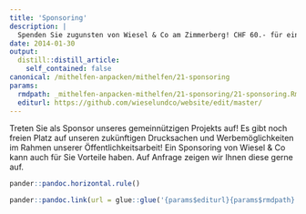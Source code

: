 ```yaml
---
title: 'Sponsoring'
description: |
  Spenden Sie zugunsten von Wiesel & Co am Zimmerberg! CHF 60.- für ein Iltis Winterquartier (Kosten von Strohballen u.a.) CHF 100.- für Bau und Ausstattung eines Spurentunnels CHF 200.- für eine Hecke, die Wiesel & Co Schutz bieten (10m Länge, Kosten für Sträucher aus Forstbaumschule) Unsere Spendenkonto-Verbindung lautet IBAN CH76 0900 0000 6138 1148 0 Naturschutz Wädenswil, Wieselprojekt, 8820 Wädenswil
date: 2014-01-30
output:
  distill::distill_article:
    self_contained: false
canonical: /mithelfen-anpacken/mithelfen/21-sponsoring
params:
  rmdpath: _mithelfen-anpacken-mithelfen/21-sponsoring/21-sponsoring.Rmd
  editurl: https://github.com/wieselundco/website/edit/master/
---
```



Treten Sie als Sponsor unseres gemeinnützigen Projekts auf! Es gibt noch freien Platz auf unseren zukünftigen Drucksachen und Werbemöglichkeiten im Rahmen unserer Öffentlichkeitsarbeit! Ein Sponsoring von Wiesel & Co kann auch für Sie Vorteile haben. Auf Anfrage zeigen wir Ihnen diese gerne auf.



```r
pander::pandoc.horizontal.rule()

pander::pandoc.link(url = glue::glue('{params$editurl}{params$rmdpath}'),text = 'Artikel bearbeiten')
```

<!--http://wieselundco.ch/mithelfen-anpacken/mithelfen/21-sponsoring-->
